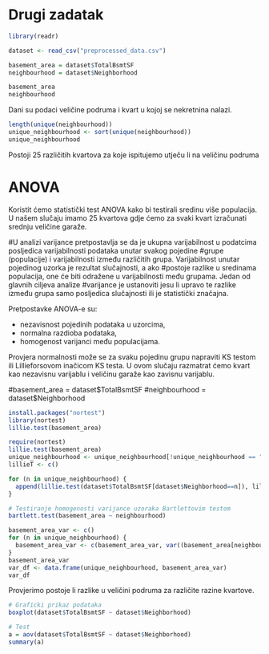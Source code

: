 # Drugi zadatak

```r
library(readr)
```

```r
dataset <- read_csv("preprocessed_data.csv")
```

```r
basement_area = dataset$TotalBsmtSF
neighbourhood = dataset$Neighborhood

basement_area
neighbourhood
```
Dani su podaci veličine podruma i kvart u kojoj se nekretnina nalazi.

```r
length(unique(neighbourhood))
unique_neighbourhood <- sort(unique(neighbourhood))
unique_neighbourhood
```
Postoji 25 različitih kvartova za koje ispitujemo utječu li na veličinu podruma

# ANOVA

Koristit ćemo statistički test ANOVA kako bi testirali sredinu više populacija. U našem slučaju imamo 25 kvartova gdje ćemo za svaki kvart izračunati srednju veličine garaže. 

#U analizi varijance pretpostavlja se da je ukupna varijabilnost u podatcima posljedica varijabilnosti podataka unutar svakog pojedine
#grupe (populacije) i varijabilnosti između različitih grupa. Varijabilnost unutar pojedinog uzorka je rezultat slučajnosti, a ako
#postoje razlike u sredinama populacija, one će biti odražene u varijabilnosti među grupama. Jedan od glavnih ciljeva analize
#varijance je ustanoviti jesu li upravo te razlike između grupa samo posljedica slučajnosti ili je statistički značajna.

Pretpostavke ANOVA-e su:

- nezavisnost pojedinih podataka u uzorcima,
- normalna razdioba podataka,
- homogenost varijanci među populacijama. 

Provjera normalnosti može se za svaku pojedinu grupu napraviti KS testom ili Lillieforsovom inačicom KS testa. U ovom slučaju razmatrat ćemo kvart kao nezavisnu varijablu i veličinu garaže kao zavisnu varijablu.


#basement_area = dataset$TotalBsmtSF
#neighbourhood = dataset$Neighborhood

```r
install.packages("nortest")
library(nortest)
lillie.test(basement_area)
```


```r
require(nortest)
lillie.test(basement_area)
unique_neighbourhood <- unique_neighbourhood[!unique_neighbourhood == "Blueste"]
lillieT <- c()

for (n in unique_neighbourhood) {
  append(lillie.test(dataset$TotalBsmtSF[dataset$Neighborhood==n]), lillieT)
}

```

```r

# Testiranje homogenosti varijance uzoraka Bartlettovim testom
bartlett.test(basement_area ~ neighbourhood)

basement_area_var <- c()
for (n in unique_neighbourhood) {
  basement_area_var <- c(basement_area_var, var((basement_area[neighbourhood==n])))
}
basement_area_var
var_df <- data.frame(unique_neighbourhood, basement_area_var)
var_df
```

Provjerimo postoje li razlike u veličini podruma za različite razine kvartove.

```r

# Graficki prikaz podataka
boxplot(dataset$TotalBsmtSF ~ dataset$Neighborhood)

# Test
a = aov(dataset$TotalBsmtSF ~ dataset$Neighborhood)
summary(a)

```


